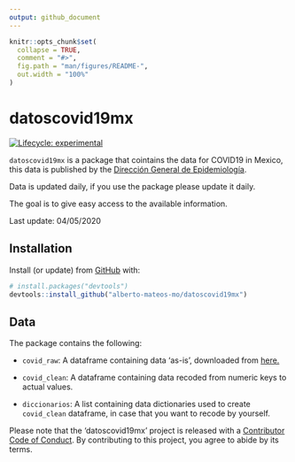 ```yaml
---
output: github_document
---
```


<!-- README.md is generated from README.Rmd. Please edit that file -->

```r
knitr::opts_chunk$set(
  collapse = TRUE,
  comment = "#>",
  fig.path = "man/figures/README-",
  out.width = "100%"
)
```

# datoscovid19mx

<!-- badges: start -->
[![Lifecycle: experimental](https://img.shields.io/badge/lifecycle-experimental-orange.svg)](https://www.tidyverse.org/lifecycle/#experimental)
<!-- badges: end -->

`datoscovid19mx` is a package that cointains the data for COVID19 in Mexico, this data is published by the [Dirección General de Epidemiología](https://www.gob.mx/salud/acciones-y-programas/direccion-general-de-epidemiologia).

Data is updated daily, if you use the package please update it daily.

The goal is to give easy access to the available information.

Last update: 04/05/2020

## Installation

Install (or update) from [GitHub](https://github.com/) with:

``` r
# install.packages("devtools")
devtools::install_github("alberto-mateos-mo/datoscovid19mx")
```

## Data

The package contains the following:

- `covid_raw`: A dataframe containing data 'as-is', downloaded from [here.](https://www.gob.mx/salud/documentos/datos-abiertos-152127)

- `covid_clean`: A dataframe containing data recoded from numeric keys to actual values.

- `diccionarios`: A list containing data dictionaries used to create `covid_clean` dataframe, in case that you want to recode by yourself.

Please note that the 'datoscovid19mx' project is released with a
[Contributor Code of Conduct](CODE_OF_CONDUCT.md).
By contributing to this project, you agree to abide by its terms.
